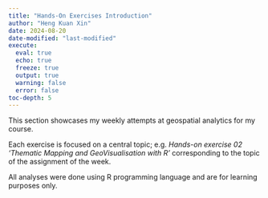 ```yaml
---
title: "Hands-On Exercises Introduction"
author: "Heng Kuan Xin"
date: 2024-08-20
date-modified: "last-modified"
execute:
  eval: true
  echo: true
  freeze: true
  output: true
  warning: false
  error: false
toc-depth: 5
---
```


This section showcases my weekly attempts at geospatial analytics for my course.

Each exercise is focused on a central topic; e.g. *Hands-on exercise 02 'Thematic Mapping and GeoVisualisation with R'* corresponding to the topic of the assignment of the week.

All analyses were done using R programming language and are for learning purposes only.
